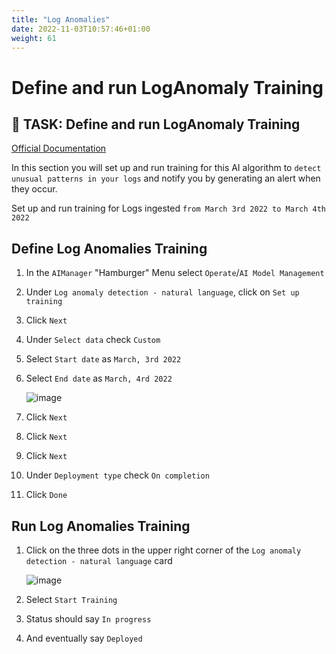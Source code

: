 ```yaml
---
title: "Log Anomalies"
date: 2022-11-03T10:57:46+01:00
weight: 61
---
```


# Define and run LogAnomaly Training

## 🚀 TASK: Define and run LogAnomaly Training

[Official Documentation](https://www.ibm.com/docs/en/cloud-paks/cloud-pak-watson-aiops/3.5.0?topic=algorithms-natural-language-log-anomaly-detection)


In this section you will set up and run training for this AI algorithm to `detect unusual patterns in your logs` and notify you by generating an alert when they occur.

Set up and run training for Logs ingested `from March 3rd 2022 to March 4th 2022`



<Accordion>
<AccordionItem title="Need Help?">


## Define Log Anomalies Training

1. In the `AIManager` "Hamburger" Menu select `Operate`/`AI Model Management`
1. Under `Log anomaly detection - natural language`, click on `Set up training`
1. Click `Next`
1. Under `Select data` check `Custom`
1. Select `Start date` as `March, 3rd 2022`
1. Select `End date` as `March, 4rd 2022`

	![image](/images/43_training.png)

1. Click `Next`
1. Click `Next`
1. Click `Next`
1. Under `Deployment type` check `On completion`
1. Click `Done`



## Run Log Anomalies Training
1. Click on the three dots in the upper right corner of the `Log anomaly detection - natural language` card

	![image](/images/44_training.png)


1. Select `Start Training`
1. Status should say `In progress`
1. And eventually say `Deployed`


</AccordionItem>
</Accordion>
